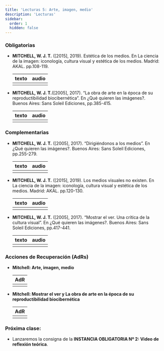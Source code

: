 ```yaml
---
title: 'Lecturas 5: Arte, imagen, medio'
description: 'Lecturas'
sidebar:
  order: 1
  hidden: false
---
```



### Obligatorias

- **MITCHELL, W. J. T.** ([2015], 2019). Estética de los medios. En La ciencia de la imagen: iconología, cultura visual y estética de los medios. Madrid: AKAL. pp.108-119.

  | texto | audio |
  | :---: | :---: |
  | [<Icon name="open-book" color="#007481" size="2rem" />](/lectura-5/texto1.pdf) | [<Icon name="seti:audio" color="#007481" size="2rem" />](/lectura-5/audiotexto1.mp4) |

- **MITCHELL, W. J. T.**([2005], 2017). “La obra de arte en la época de su reproductibilidad biocibernética”. En ¿Qué quieren las imágenes?. Buenos Aires: Sans Soleil Ediciones, pp.385-415.

  | texto | audio |
  | :---: | :---: |
  | [<Icon name="open-book" color="#007481" size="2rem" />](/lectura-5/texto2.pdf) | [<Icon name="seti:audio" color="#007481" size="2rem" />](/lectura-5/audiotexto2.mp3) |

### Complementarias

- **MITCHELL, W. J. T.** ([2005], 2017). “Dirigiéndonos a los medios”. En ¿Qué quieren las imágenes?. Buenos Aires: Sans Soleil Ediciones, pp.255-279.

  | texto | audio |
  | :---: | :---: |
  | [<Icon name="open-book" color="#007481" size="2rem" />](/lectura-5/texto3.pdf) | [<Icon name="seti:audio" color="#007481" size="2rem" />](/lectura-5/audiotexto3.mp4) |

- **MITCHELL, W. J. T.** ([2015], 2019). Los medios visuales no existen. En La ciencia de la imagen: iconología, cultura visual y estética de los medios. Madrid: AKAL. pp.120-130.

  | texto | audio |
  | :---: | :---: |
  | [<Icon name="open-book" color="#007481" size="2rem" />](/lectura-5/texto4.pdf) | [<Icon name="seti:audio" color="#007481" size="2rem" />](/lectura-5/audiotexto4.mp4) |

- **MITCHELL, W. J. T.** ([2005], 2017). “Mostrar el ver. Una crítica de la cultura visual”. En ¿Qué quieren las imágenes?. Buenos Aires: Sans Soleil Ediciones, pp.417-441.

  | texto | audio |
  | :---: | :---: |
  | [<Icon name="open-book" color="#007481" size="2rem" />](/lectura-5/texto5.pdf) | [<Icon name="seti:audio" color="#007481" size="2rem" />](/lectura-5/audiotexto5.mp3) |

### Acciones de Recuperación (AdRs)

- **Mitchell: Arte, imagen, medio**

  | AdR |
  | :-: |
  | [<Icon name="seti:audio" color="#007481" size="2rem" />](/lectura-5/adr1.mp3) |

- **Mitchell: Mostrar el ver y La obra de arte en la época de su reproductibilidad biocibernética**

  | AdR |
  | :-: |
  | [<Icon name="seti:audio" color="#007481" size="2rem" />](/lectura-5/adr2.mp3) |

### Próxima clase:

- Lanzaremos la consigna de la **INSTANCIA OBLIGATORIA Nº 2: Video de reflexión teórica**.